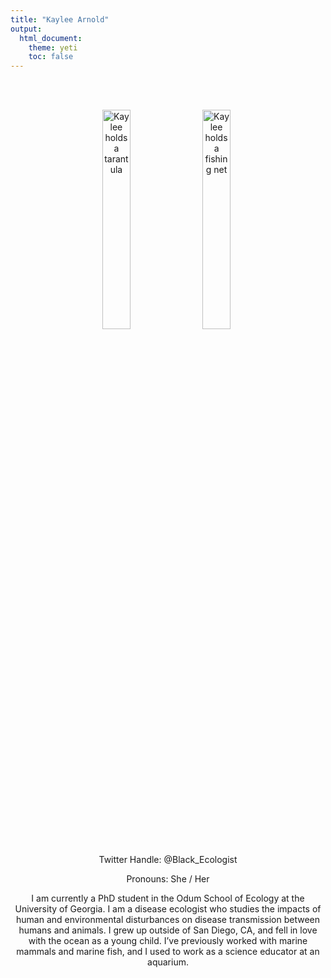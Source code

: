 ```yaml
---
title: "Kaylee Arnold"
output: 
  html_document:
    theme: yeti
    toc: false
---
```


<center>

<br>
<br>

<img src="orgz_images/KArnold_Spider.jpg" alt="Kaylee holds a tarantula" style="float: center; width: 30%; margin-right: 1%; margin-bottom: 0.5em;">
<img src="orgz_images/KArnold_Net.jpg" alt="Kaylee holds a fishing net" style="float: center; width: 30%; margin-right: 1%; margin-bottom: 0.5em;">
<p style="clear: both;">

Twitter Handle: @Black_Ecologist

Pronouns: She / Her

I am currently a PhD student in the Odum School of Ecology at the University of Georgia. I am a disease ecologist who studies the impacts of human and environmental disturbances on disease transmission between humans and animals. I grew up outside of San Diego, CA, and fell in love with the ocean as a young child. I’ve previously worked with marine mammals and marine fish, and I used to work as a science educator at an aquarium. 
